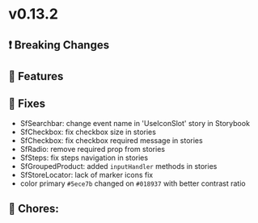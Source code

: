 
# v0.13.2

## ❗ Breaking Changes


## 🚀 Features

## 🐛 Fixes

- SfSearchbar: change event name in 'UseIconSlot' story in Storybook
- SfCheckbox: fix checkbox size in stories
- SfCheckbox: fix checkbox required message in stories
- SfRadio: remove required prop from stories
- SfSteps: fix steps navigation in stories
- SfGroupedProduct: added `inputHandler` methods in stories
- SfStoreLocator: lack of marker icons fix
- color primary `#5ece7b` changed on `#018937` with better contrast ratio

## 🧹 Chores:
